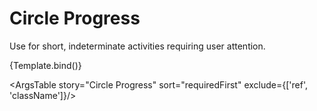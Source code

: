 
<Meta
  title="Components/Loading States/Circle Progress"
  component={CircleProgress}
/>

# Circle Progress

Use for short, indeterminate activities requiring user attention.


<Canvas>
  <Story
    name="Circle Progress"
    argTypes={{
      mini: {
        description: 'Displays a smaller version of the circle progress.',
      },
      noPadding: {
        description: 'Removes the padding for `mini` circle progresses only.',
      },
      tag: {
        description:
          'To be primarily used with tags and must be used with the `mini` prop. The spinner will not be visible in Storybook since the stroke is white.',
      },
    }}
  >
    {Template.bind()}
  </Story>
</Canvas>

<ArgsTable story="Circle Progress" sort="requiredFirst" exclude={['ref', 'className']}/>

